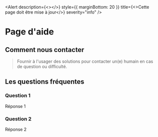 
<Head>
  <title>Aide | template</title>
</Head>

<Alert
  description={<></>}
  style={{ marginBottom: 20 }}
  title={<>Cette page doit être mise à jour</>}
  severity="info"
/>

# Page d'aide

## Comment nous contacter

> Fournir à l'usager des solutions pour contacter un(e) humain en cas de question ou difficulté.

## Les questions fréquentes

### Question 1

Réponse 1

### Question 2

Réponse 2

